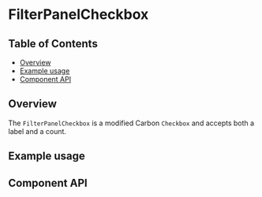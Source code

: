 
# FilterPanelCheckbox

## Table of Contents

- [Overview](#overview)
- [Example usage](#example-usage)
- [Component API](#component-api)

## Overview

The `FilterPanelCheckbox` is a modified Carbon `Checkbox` and accepts both a
label and a count.

## Example usage

<Canvas>
  <Story of={FilterPanelCheckboxStories.Default} />
</Canvas>

## Component API

<Controls />
